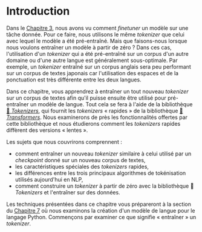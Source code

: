 # Introduction

Dans le [Chapitre 3](/course/fr/chapter3), nous avons vu comment *finetuner* un modèle sur une tâche donnée. Pour ce faire, nous utilisons le même *tokenizer* que celui avec lequel le modèle a été pré-entraîné. Mais que faisons-nous lorsque nous voulons entraîner un modèle à partir de zéro ? Dans ces cas, l'utilisation d'un *tokenizer* qui a été pré-entraîné sur un corpus d'un autre domaine ou d'une autre langue est généralement sous-optimale. Par exemple, un *tokenizer* entraîné sur un corpus anglais sera peu performant sur un corpus de textes japonais car l'utilisation des espaces et de la ponctuation est très différente entre les deux langues.

Dans ce chapitre, vous apprendrez à entraîner un tout nouveau *tokenizer* sur un corpus de textes afin qu'il puisse ensuite être utilisé pour pré-entraîner un modèle de langue. Tout cela se fera à l'aide de la bibliothèque [🤗 *Tokenizers*](https://github.com/huggingface/tokenizers), qui fournit les *tokenizers* « rapides » de la bibliothèque [🤗 *Transformers*](https://github.com/huggingface/transformers). Nous examinerons de près les fonctionnalités offertes par cette bibliothèque et nous étudierons comment les *tokenizers* rapides diffèrent des versions « lentes ».

Les sujets que nous couvrirons comprennent :
* comment entraîner un nouveau *tokenizer* similaire à celui utilisé par un *checkpoint* donné sur un nouveau corpus de textes,
* les caractéristiques spéciales des *tokenizers* rapides,
* les différences entre les trois principaux algorithmes de tokénisation utilisés aujourd'hui en NLP,
* comment construire un *tokenizer* à partir de zéro avec la bibliothèque 🤗 *Tokenizers* et l'entraîner sur des données.

Les techniques présentées dans ce chapitre vous prépareront à la section du [Chapitre 7](/course/fr/chapter7/6) où nous examinons la création d'un modèle de langue pour le langage Python. Commençons par examiner ce que signifie « entraîner » un *tokenizer*.